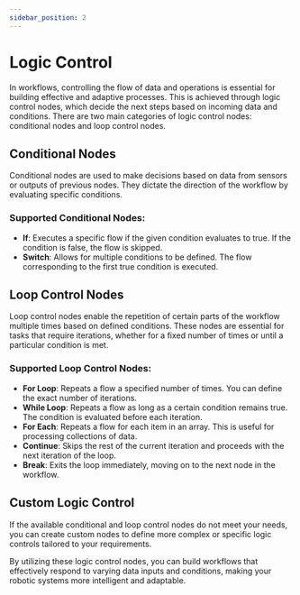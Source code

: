 ```yaml
---
sidebar_position: 2
---
```


# Logic Control

In workflows, controlling the flow of data and operations is essential for building effective and adaptive processes. This is achieved through logic control nodes, which decide the next steps based on incoming data and conditions. There are two main categories of logic control nodes: conditional nodes and loop control nodes.

## Conditional Nodes

Conditional nodes are used to make decisions based on data from sensors or outputs of previous nodes. They dictate the direction of the workflow by evaluating specific conditions.

### Supported Conditional Nodes:

- **If**: Executes a specific flow if the given condition evaluates to true. If the condition is false, the flow is skipped.
- **Switch**: Allows for multiple conditions to be defined. The flow corresponding to the first true condition is executed.

## Loop Control Nodes

Loop control nodes enable the repetition of certain parts of the workflow multiple times based on defined conditions. These nodes are essential for tasks that require iterations, whether for a fixed number of times or until a particular condition is met.

### Supported Loop Control Nodes:

- **For Loop**: Repeats a flow a specified number of times. You can define the exact number of iterations.
- **While Loop**: Repeats a flow as long as a certain condition remains true. The condition is evaluated before each iteration.
- **For Each**: Repeats a flow for each item in an array. This is useful for processing collections of data.
- **Continue**: Skips the rest of the current iteration and proceeds with the next iteration of the loop.
- **Break**: Exits the loop immediately, moving on to the next node in the workflow.

## Custom Logic Control

If the available conditional and loop control nodes do not meet your needs, you can create custom nodes to define more complex or specific logic controls tailored to your requirements.

By utilizing these logic control nodes, you can build workflows that effectively respond to varying data inputs and conditions, making your robotic systems more intelligent and adaptable.